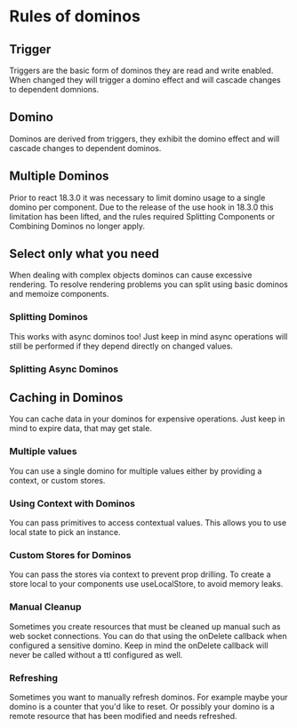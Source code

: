 
<Meta title="Domino/Rules" />

# Rules of dominos

## Trigger
Triggers are the basic form of dominos they are read and write enabled. 
When changed they will trigger a domino effect and will cascade changes to dependent domnions.

<Canvas of={Trigger} />

## Domino
Dominos are derived from triggers, they exhibit the domino effect and will cascade changes to dependent dominos.

<Canvas of={Domino} />


## Multiple Dominos
Prior to react 18.3.0 it was necessary to limit domino usage to a single domino per component.
Due to the release of the use hook in 18.3.0 this limitation has been lifted, and the rules required Splitting Components or Combining Dominos no longer apply.

<Canvas of={MultipleDominos} />

## Select only what you need
When dealing with complex objects dominos can cause excessive rendering. 
To resolve rendering problems you can split using basic dominos and memoize components.

### Splitting Dominos

<Canvas of={SplittingDominos} />

This works with async dominos too! 
Just keep in mind async operations will still be performed if they depend directly on changed values.

### Splitting Async Dominos

<Canvas of={SplittingAsyncDominos} />

## Caching in Dominos

You can cache data in your dominos for expensive operations.
Just keep in mind to expire data, that may get stale.

<Canvas of={Caching} />

### Multiple values
You can use a single domino for multiple values either by providing a context, or custom stores.

### Using Context with Dominos

You can pass primitives to access contextual values.
This allows you to use local state to pick an instance.

<Canvas of={Context} />

### Custom Stores for Dominos

You can pass the stores via context to prevent prop drilling.
To create a store local to your components use useLocalStore, to avoid memory leaks.

<Canvas of={CustomStores} />

### Manual Cleanup

Sometimes you create resources that must be cleaned up manual such as web socket connections.
You can do that using the onDelete callback when configured a sensitive domino.
Keep in mind the onDelete callback will never be called without a ttl configured as well.

<Canvas of={ManualCleanup} />

### Refreshing

Sometimes you want to manually refresh dominos.
For example maybe your domino is a counter that you'd like to reset.
Or possibly your domino is a remote resource that has been modified and needs refreshed.

<Canvas of={Refresh} />
